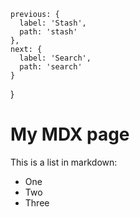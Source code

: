 

    previous: {
      label: 'Stash',
      path: 'stash'
    },
    next: {
      label: 'Search',
      path: 'search'
    }
  }
  
# My MDX page

This is a list in markdown:

- One
- Two
- Three


